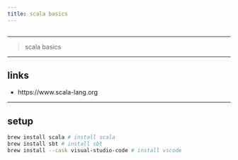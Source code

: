 ```yaml
---
title: scala basics
---
```


```r
```

*********************************************************************

> scala basics

*********************************************************************

## links

* https://www.scala-lang.org

*********************************************************************

## setup

```sh
brew install scala # install scala
brew install sbt # install sbt
brew install --cask visual-studio-code # install vscode
```

